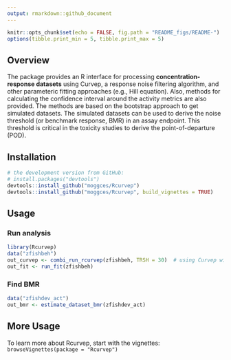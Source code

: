 ```yaml
---
output: rmarkdown::github_document
---
```


```r
knitr::opts_chunk$set(echo = FALSE, fig.path = "README_figs/README-")
options(tibble.print_min = 5, tibble.print_max = 5)
```

## Overview

  The package provides an R interface for processing **concentration-response datasets** using Curvep, a response noise filtering algorithm, and other parameteric fitting approaches (e.g., Hill equation). Also, methods for calculating the confidence interval around the activity metrics are also provided. The methods are based on the bootstrap approach to get simulated datasets. The simulated datasets can be used to derive the noise threshold (or benchmark response, BMR) in an assay endpoint. This threshold is critical in the toxicity studies to derive the point-of-departure (POD).


## Installation

```r
# the development version from GitHub:
# install.packages("devtools")
devtools::install_github("moggces/Rcurvep")
devtools::install_github("moggces/Rcurvep", build_vignettes = TRUE)
```

## Usage

### Run analysis

```r

library(Rcurvep)
data("zfishbeh")
out_curvep <- combi_run_rcurvep(zfishbeh, TRSH = 30)  # using Curvep with BMR = 30
out_fit <- run_fit(zfishbeh) 

```


### Find BMR

```r
data("zfishdev_act")
out_bmr <- estimate_dataset_bmr(zfishdev_act)
```

## More Usage

To learn more about Rcurvep, start with the vignettes:
`browseVignettes(package = "Rcurvep")`

